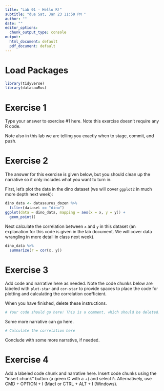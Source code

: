 ---
title: "Lab 01 - Hello R!"
subtitle: "due Sat, Jan 23 11:59 PM "
author: ""
date: ""
editor_options: 
  chunk_output_type: console
output:
  html_document: default
  pdf_document: default
---

# Load Packages

```{r load-packages, message = FALSE, warning = FALSE}
library(tidyverse)
library(datasauRus)
``` 

# Exercise 1

Type your answer to exercise #1 here. Note this exercise doesn't require any
R code. 

Note also in this lab we are telling you exactly when to stage, commit, and
push.

# Exercise 2

The answer for this exercise is given below, but you should clean up the 
narrative so it only includes what you want to turn in.

First, let's plot the data in the dino dataset  (we will cover `ggplot2` in
much more depth next week):

```{r plot-dino}
dino_data <- datasaurus_dozen %>%
  filter(dataset == "dino")
ggplot(data = dino_data, mapping = aes(x = x, y = y)) + 
  geom_point()
```

Next calculate the correlation between `x` and `y` in this dataset 
(an explanation for this code is given in the lab document. We will cover data 
wrangling in more detail in class next week).

```{r cor-dino}
dino_data %>%
  summarize(r = cor(x, y))
```

# Exercise 3

Add code and narrative here as needed. Note the code chunks below are labeled
with `plot-star` and `cor-star` to provide spaces to place the code for plotting
and calculating the correlation coefficient.

When you have finished, delete these instructions.

```{r plot-star}
# Your code should go here! This is a comment, which should be deleted.
```

Some more narrative can go here.

```{r cor-star}
# Calculate the correlation here
```

Conclude with some more narrative, if needed.

# Exercise 4

Add a labeled code chunk and narrative here. Insert code chunks using the 
"insert chunk" button (a green C with a +) and select `R`. Alternatively, 
use CMD + OPTION + I (Mac) or CTRL + ALT + I (Windows).